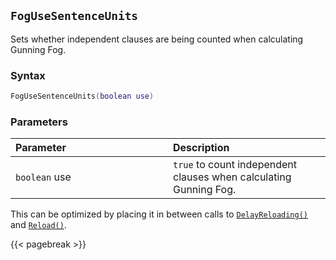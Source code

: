 ## `FogUseSentenceUnits`

Sets whether independent clauses are being counted when calculating Gunning Fog.

### Syntax {-}

``` .lua
FogUseSentenceUnits(boolean use)
```

### Parameters {-}

**Parameter** | **Description**
| :-- | :-- |
| `boolean` use | `true` to count independent clauses when calculating Gunning Fog. |

::: {.tipsection data-latex=""}
This can be optimized by placing it in between calls to [`DelayReloading()`](#batch-delayreloading) and [`Reload()`](#batch-reload).
:::

{{< pagebreak >}}
